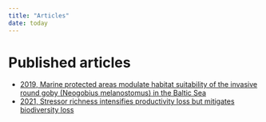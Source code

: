```yaml
---
title: "Articles"
date: today
---
```


# Published articles

- [2019, Marine protected areas modulate habitat suitability of the invasive round goby (Neogobius melanostomus) in the Baltic Sea](articles/Holmes%20et%20al_2019_Marine%20protected%20areas%20modulate%20habitat%20suitability%20of%20the%20invasive%20round%20goby.pdf)
- [2021, Stressor richness intensifies productivity loss but mitigates biodiversity loss](articles/Holmes%20et%20al_2021_Stressor%20richness%20intensifies%20productivity%20loss%20but%20mitigates%20biodiversity%20loss.pdf)
